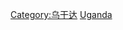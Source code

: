 {{Catmore}}
{{Commonscat|Culture of Uganda}}

[[Category:乌干达|Category:乌干达]]
[[Category:非洲各國文化|Uganda]]